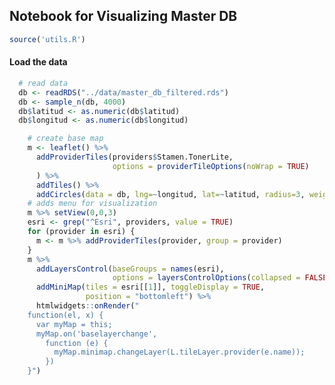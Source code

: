 ## Notebook for Visualizing Master DB

```r
source('utils.R')
```

#### Load the data
```r
  # read data
  db <- readRDS("../data/master_db_filtered.rds")
  db <- sample_n(db, 4000)
  db$latitud <- as.numeric(db$latitud)
  db$longitud <- as.numeric(db$longitud)
```

```r
    # create base map
    m <- leaflet() %>%
      addProviderTiles(providers$Stamen.TonerLite,
                       options = providerTileOptions(noWrap = TRUE)
      ) %>%
      addTiles() %>% 
      addCircles(data = db, lng=~longitud, lat=~latitud, radius=3, weight = 1, color="#E74B52") 
    # adds menu for visualization
    m %>% setView(0,0,3)
    esri <- grep("^Esri", providers, value = TRUE)
    for (provider in esri) {
      m <- m %>% addProviderTiles(provider, group = provider)
    }
    m %>%
      addLayersControl(baseGroups = names(esri),
                       options = layersControlOptions(collapsed = FALSE)) %>%
      addMiniMap(tiles = esri[[1]], toggleDisplay = TRUE,
                 position = "bottomleft") %>%
      htmlwidgets::onRender("
    function(el, x) {
      var myMap = this;
      myMap.on('baselayerchange',
        function (e) {
          myMap.minimap.changeLayer(L.tileLayer.provider(e.name));
        })
    }")
```

